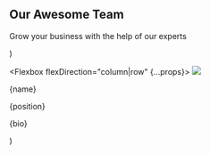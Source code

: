   <Section py="8|12|16|24" {...props}>
    <Container variant="md">
      <Flexbox flexDirection="column" textAlign="center">
        <H2 m="0">Our Awesome Team</H2>
        <P fontSize="xl|2xl" mt="2" textAlign="center">
          Grow your business with the help of our experts
        </P>
      </Flexbox>
      <Grid gap="4|6|8" mt="4|6|8">
        <Member
          picture="gen.jpeg"
          name="Gen Sakura"
          position="CEO"
          bio="Marketing and Data Analytics at Queue"
        />
        <Member
          picture="erik.jpeg"
          name="Erik Thomas-Hommer"
          position="CTO"
          bio="Software Development at Amazon"
        />
      </Grid>
    </Container>
  </Section>
)

  <Flexbox flexDirection="column|row" {...props}>
    <Image src={picture} size="40" rounded="full" overflow="hidden" />
    <Div flex="1" textAlign="center|left" p="6">
      <P m="0" fontSize="xl" fontWeight="semibold">
        {name}
      </P>
      <P m="0" fontSize="md">
        {position}
      </P>
      <P mt="4" mb="0">
        {bio}
      </P>
    </Div>
  </Flexbox>
)
